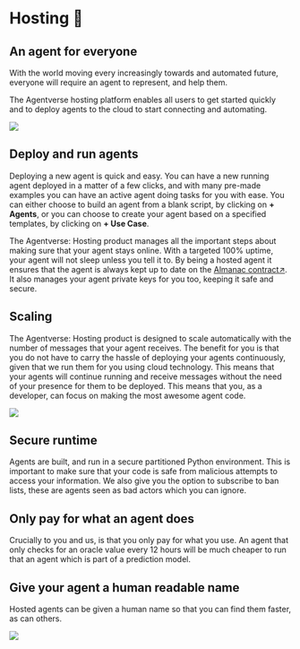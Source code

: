 # Hosting 🚢

## An agent for everyone

With the world moving every increasingly towards and automated future, everyone will require an agent to represent, and help them.

The Agentverse hosting platform enables all users to get started quickly and to deploy agents to the cloud to start connecting and automating.

![](../../../src/images/missing.jpeg)

## Deploy and run agents

Deploying a new agent is quick and easy. You can have a new running agent deployed in a matter of a few clicks, and with many pre-made examples you can have an active agent doing tasks for you with ease. You can either choose to build an agent from a blank script, by clicking on **+ Agents**, or you can choose to create your agent based on a specified templates, by clicking on **+ Use Case**.

The Agentverse: Hosting product manages all the important steps about making sure that your agent stays online. With a targeted 100% uptime, your agent will not sleep unless you tell it to. By being a hosted agent it ensures that the agent is always kept up to date on the [Almanac contract↗️](/references/contracts/uagents-almanac/almanac-overview.md). It also manages your agent private keys for you too, keeping it safe and secure.

## Scaling

The Agentverse: Hosting product is designed to scale automatically with the number of messages that your agent receives. The benefit for you is that you do not have to carry the hassle of deploying your agents continuously, given that we run them for you using cloud technology. This means that your agents will continue running and receive messages without the need of your presence for them to be deployed. This means that you, as a developer, can focus on making the most awesome agent code.

![](../../../src/images/missing.jpeg)

## Secure runtime

Agents are built, and run in a secure partitioned Python environment. This is important to make sure that your code is safe from malicious attempts to access your information. We also give you the option to subscribe to ban lists, these are agents seen as bad actors which you can ignore.

## Only pay for what an agent does

Crucially to you and us, is that you only pay for what you use. An agent that only checks for an oracle value every 12 hours will be much cheaper to run that an agent which is part of a prediction model.

## Give your agent a human readable name

Hosted agents can be given a human name so that you can find them faster, as can others.

![](../../../src/images/missing.jpeg)
